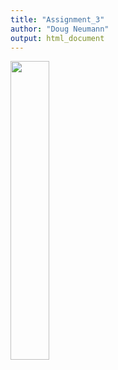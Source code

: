 ---
title: "Assignment_3"
author: "Doug Neumann"
output: html_document
---
<img src="A_3.jpg" style="width:35%">